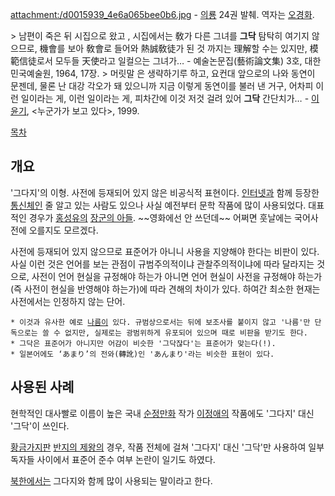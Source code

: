 attachment:/d0015939_4e6a065bee0b6.jpg
- [[의룡]] 24권 발췌. 역자는 [[오경화]].

> 남편이 죽은 뒤 시집으로 왔고 , 시집에서는 敎가 다른 그녀를 '''그닥''' 탐탁히 여기지 않으므로, 機會를 보아 敎會로 들어와 熱誠敎徒가 된 것 까지는 理解할 수는 있지만, 模範信徒로서 모두들 天使라고 일컬으는 그녀가…
- 예술논문집(藝術論文集) 3호, 대한민국예술원, 1964, 17장.
> 머릿말 은 생략하기루 하고, 요컨대 앞으로의 나와 동연이 문젠데, 물론 난 대강 각오가 돼 있으니까 지금 이렇게 동연이를 불러 낸 거구, 어차피 이런 일이라는 게, 이런 일이라는 게, 피차간에 이것 저것 걸려 있어 '''그닥''' 간단치가…
- [[이윤기]], <누군가가 보고 있다>, 1999.

[[목차]]

== 개요 ==
'그다지'의 이형. 사전에 등재되어 있지 않은 비공식적 표현이다. [[인터넷]]과 함께 등장한 [[통신체]]인 줄 알고 있는 사람도 있으나 사실 예전부터 문학 작품에 많이 사용되었다. 대표적인 경우가 [[홍성유]]의 [[장군의 아들]]. ~~영화에선 안 쓰던데~~ 어쩌면 훗날에는 국어사전에 오를지도 모르겠다.

사전에 등재되어 있지 않으므로 표준어가 아니니 사용을 지양해야 한다는 비판이 있다. 사실 이런 것은 언어를 보는 관점이 규범주의적이냐 관찰주의적이냐에 따라 달라지는 것으로, 사전이 언어 현실을 규정해야 하는가 아니면 언어 현실이 사전을 규정해야 하는가(즉 사전이 현실을 반영해야 하는가)에 따라 견해의 차이가 있다. 하여간 최소한 현재는 사전에서는 인정하지 않는 단어.

 * 이것과 유사한 예로 [[나름]]이 있다. 규범상으로서는 뒤에 보조사를 붙이지 않고 '나름'만 단독으로는 쓸 수 없지만, 실제로는 광범위하게 유포되어 있으며 때로 비판을 받기도 한다.
 * 그닥은 표준어가 아니지만 어감이 비슷한 '그닥잖다'는 표준어가 맞는다(!).
 * 일본어에도 ‘あまり’의 전와(轉訛)인 'あんまり'라는 비슷한 표현이 있다.

== 사용된 사례 ==
현학적인 대사빨로 이름이 높은 국내 [[순정만화]] 작가 [[이정애]]의 작품에도 '그다지' 대신 '그닥'이 쓰인다. 

[[황금가지]]판 [[반지의 제왕]]의 경우, 작품 전체에 걸쳐 '그다지' 대신 '그닥'만 사용하여 일부 독자들 사이에서 표준어 준수 여부 논란이 일기도 하였다.

[[북한]]에서는 그다지와 함께 많이 사용되는 말이라고 한다.
